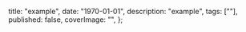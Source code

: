   title: "example",
  date: "1970-01-01",
  description: "example",
  tags: [""],
  published: false,
  coverImage: "",
};
